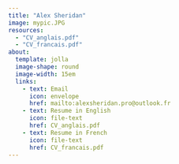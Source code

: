 ---
title: "Alex Sheridan"
image: mypic.JPG
resources: 
  - "CV_anglais.pdf"
  - "CV_francais.pdf"
about:
  template: jolla
  image-shape: round
  image-width: 15em
  links: 
    - text: Email
      icon: envelope
      href: mailto:alexsheridan.pro@outlook.fr
    - text: Resume in English
      icon: file-text
      href: CV_anglais.pdf
    - text: Resume in French
      icon: file-text
      href: CV_francais.pdf
---
